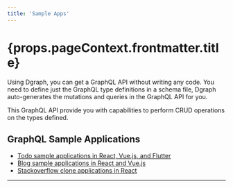 ```yaml
---
title: 'Sample Apps'
---
```


<h1>{props.pageContext.frontmatter.title}</h1>

Using Dgraph, you can get a GraphQL API without writing any code.
You need to define just the GraphQL type definitions in a schema file, Dgraph
auto-generates the mutations and queries in the GraphQL API for you.

This GraphQL API provide you with capabilities to perform CRUD operations on the types defined.

## GraphQL Sample Applications

- [Todo sample applications in React, Vue.js, and Flutter](/sample-apps/todo-app)
- [Blog sample applications in React and Vue.js](/sample-apps/blog-app)
- [Stackoverflow clone applications in React](/sample-apps/stackoverflow-app)

---
